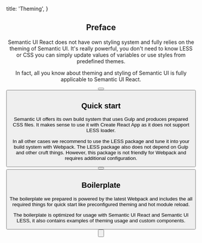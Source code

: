
  title: 'Theming',
}

<Header as='h1' content='Theming' textAlign='center' />

## Preface
       
Semantic UI React does not have own styling system and fully relies on the theming of
Semantic UI. It's really powerful, you don't need to know LESS or CSS you can simply
update values of variables or use styles from predefined themes.
       
In fact, all you know about theming and styling of Semantic UI is fully applicable to Semantic UI React.
        
<Button
  content='Learn more about theming'
  labelPosition='right'
  href='https://semantic-ui.com/usage/theming.html'
  icon='external alternate'
  target='_blank'
/>
<Button
  content='Creating themes'
  labelPosition='right'
  href='http://learnsemantic.com/themes/creating.html'
  icon='external alternate'
  target='_blank'
/>

## Quick start
       
Semantic UI offers its own build system that uses Gulp and produces prepared CSS files. It makes sense to use it with Create React App as it does not support LESS loader.
        
In all other cases we recommend to use the LESS package and tune it into your build system
with Webpack. The LESS package also does not depend on Gulp and other cruft things.
However, this package is not friendly for Webpack and requires additional configuration.

<Button
  content='Semantic UI LESS'
  labelPosition='right'
  href='https://github.com/Semantic-Org/Semantic-UI-LESS'
  icon='github'
  target='_blank'
/>
<Button
  content='Configuring Webpack'
  labelPosition='right'
  href='https://medium.com/webmonkeys/webpack-2-semantic-ui-theming-a216ddf60daf'
  icon='medium'
  target='_blank'
/>

## Boilerplate

The boilerplate we prepared is powered by the latest Webpack and includes the all required
things for quick start like preconfigured theming and hot module reload.
        
The boilerplate is optimized for usage with Semantic UI React and Semantic UI LESS, it
also contains examples of theming usage and custom components.
        
<Button
  content='Boilerplate'
  labelPosition='right'
  href='https://github.com/Semantic-Org/Semantic-UI-React/tree/master/examples/webpack3'
  icon='github'
  target='_blank'
/>
     
